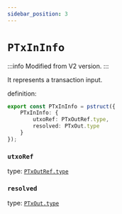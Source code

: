```yaml
---
sidebar_position: 3
---
```


# `PTxInInfo`

:::info
Modified from V2 version. 
:::

It represents a transaction input.

definition:

```ts
export const PTxInInfo = pstruct({
    PTxInInfo: {
        utxoRef: PTxOutRef.type,
        resolved: PTxOut.type
    }
});
```

### `utxoRef`

type: [`PTxOutRef.type`](./PTxOutRef)


### `resolved`

type: [`PTxOut.type`](../../V2/Tx/PTxOut)

